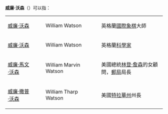 {{noteTA
|G1=美國總統
}}

'''威廉·沃森'''（{{lang-en|William Watson}}）可以指：

{|
|-
|[[威廉·沃森_(棋手)|威廉·沃森]]||　||William Watson||　||英格蘭[[國際象棋|國際象棋]]大師
|-
|[[威廉·沃森_(科學家)|威廉·沃森]]||　||William Watson||　||英格蘭[[科學家|科學家]]
|-
|[[威廉·馬文·沃森|威廉·馬文·沃森]]||　||William Marvin Watson||　||美國總統[[林登·詹森|林登·詹森]]的女顧問，[[郵局|郵局]]局長
|-
|[[威廉·撒普·沃森|威廉·撒普·沃森]]||　||William Tharp Watson||　||美國[[特拉華州|特拉華州]]州長
|}

{{Disambiguation|Cat=四字人名译名消歧义}}